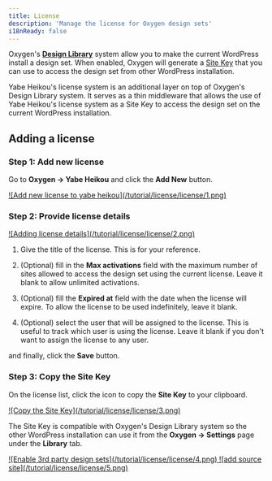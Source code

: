 ```yaml
---
title: License
description: 'Manage the license for Oxygen design sets'
i18nReady: false
---
```


Oxygen's [**Design Library**](https://oxygenbuilder.com/documentation/design-library/) system allow you to make the current WordPress install a design set. 
When enabled, Oxygen will generate a [Site Key](https://oxygenbuilder.com/documentation/design-library/user-design-library/#:~:text=link%20below%20the-,site%20key%20field) that you can use to access the design set from other WordPress installation.

Yabe Heikou's license system is an additional layer on top of Oxygen's Design Library system. It serves as a thin middleware that allows the use of Yabe Heikou's license system as a Site Key to access the design set on the current WordPress installation. 

## Adding a license

### Step 1: Add new license

Go to **Oxygen → Yabe Heikou** and click the **Add New** button.

<a data-fslightbox href="/tutorial/license/license/1.png">
![Add new license to yabe heikou](/tutorial/license/license/1.png)
</a>

### Step 2: Provide license details

<a data-fslightbox href="/tutorial/license/license/2.png">
![Adding license details](/tutorial/license/license/2.png)
</a>

1. Give the title of the license. This is for your reference.

2. (Optional) fill in the **Max activations** field with the maximum number of sites allowed to access the design set using the current license. Leave it blank to allow unlimited activations. 

3. (Optional) fill the **Expired at** field with the date when the license will expire. To allow the license to be used indefinitely, leave it blank.

4. (Optional) select the user that will be assigned to the license. This is useful to track which user is using the license. Leave it blank if you don't want to assign the license to any user.

and finally, click the **Save** button.

### Step 3: Copy the Site Key

On the license list, click the <code><i class="fa-regular fa-clipboard"></i></code> icon to copy the **Site Key** to your clipboard.

<a data-fslightbox href="/tutorial/license/license/3.png">
![Copy the Site Key](/tutorial/license/license/3.png)
</a>

The Site Key is compatible with Oxygen's Design Library system so the other WordPress installation can use it from the **Oxygen → Settings** page under the **Library** tab.

<a data-fslightbox href="/tutorial/license/license/4.png">
![Enable 3rd party design sets](/tutorial/license/license/4.png)
</a>

<a data-fslightbox href="/tutorial/license/license/5.png">
![add source site](/tutorial/license/license/5.png)
</a>
